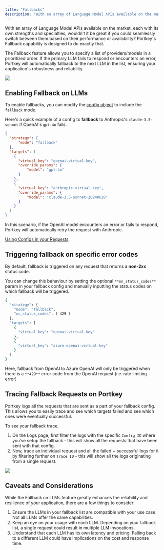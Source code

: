 ```yaml
---
title: "Fallbacks"
description: "With an array of Language Model APIs available on the market, each with its own strengths and specialties, wouldn't it be great if you could seamlessly switch between them based on their performance or availability? Portkey's Fallback capability is designed to do exactly that."
---
```


<Check>
  With an array of Language Model APIs available on the market, each with its own strengths and specialties, wouldn't it be great if you could seamlessly switch between them based on their performance or availability? Portkey's Fallback capability is designed to do exactly that.
</Check>

The Fallback feature allows you to specify a list of providers/models in a prioritized order. If the primary LLM fails to respond or encounters an error, Portkey will automatically fallback to the next LLM in the list, ensuring your application's robustness and reliability.

<Frame>
  <img src="/images/product/ai-gateway/ai-12.avif"/>
</Frame>

## Enabling Fallback on LLMs

To enable fallbacks, you can modify the [config object](/api-reference/config-object) to include the `fallback` mode.

Here's a quick example of a config to **fallback** to Anthropic's `claude-3.5-sonnet` if OpenAI's `gpt-4o` fails.

```JSON
{
  "strategy": {
      "mode": "fallback"
  },
  "targets": [
    {
      "virtual_key": "openai-virtual-key",
      "override_params": {
          "model": "gpt-4o"
      }
    },
    {
      "virtual_key": "anthropic-virtual-key",
      "override_params": {
          "model": "claude-3.5-sonnet-20240620"
      }
    }
  ]
}
```

In this scenario, if the OpenAI model encounters an error or fails to respond, Portkey will automatically retry the request with Anthropic.

[Using Configs in your Requests](/product/ai-gateway/configs#using-configs)

## Triggering fallback on specific error codes

By default, fallback is triggered on any request that returns a **non-2xx** status code.

You can change this behaviour by setting the optional `**on_status_codes**` param in your fallback config and manually inputting the status codes on which fallback will be triggered.


```sh
{
  "strategy": {
    "mode": "fallback",
    "on_status_codes": [ 429 ]
  },
  "targets": [
    {
      "virtual_key": "openai-virtual-key"
    },
    {
      "virtual_key": "azure-openai-virtual-key"
    }
  ]
}
```

Here, fallback from OpenAI to Azure OpenAI will only be triggered when there is a `**429**` error code from the OpenAI request (i.e. rate limiting error)

## Tracing Fallback Requests on Portkey

Portkey logs all the requests that are sent as a part of your fallback config. This allows you to easily trace and see which targets failed and see which ones were eventually successful.

To see your fallback trace,

1. On the Logs page, first filter the logs with the specific `Config ID` where you've setup the fallback - this will show all the requests that have been sent with that config.
2. Now, trace an individual request and all the failed + successful logs for it by filtering further on `Trace ID` \- this will show all the logs originating from a single request.

<Frame>
  <img src="/images/product/ai-gateway/ai-13.avif"/>
</Frame>

## Caveats and Considerations

While the Fallback on LLMs feature greatly enhances the reliability and resilience of your application, there are a few things to consider:

1. Ensure the LLMs in your fallback list are compatible with your use case. Not all LLMs offer the same capabilities.
2. Keep an eye on your usage with each LLM. Depending on your fallback list, a single request could result in multiple LLM invocations.
3. Understand that each LLM has its own latency and pricing. Falling back to a different LLM could have implications on the cost and response time.
